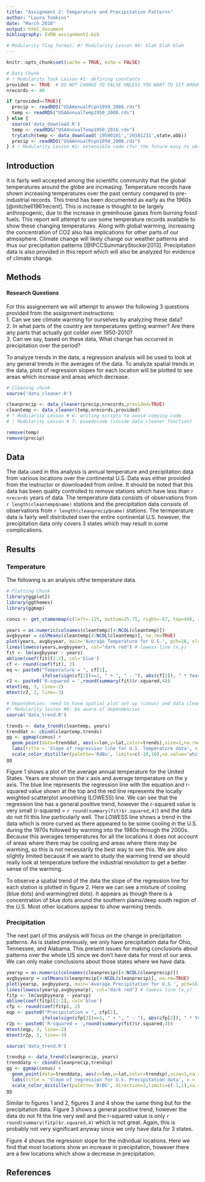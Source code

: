 ```yaml
---
title: "Assignment 2: Temperature and Precipitation Patterns"
author: "Laura Tomkins"
date: "March 2018"
output: html_document
bibliography: EVRN_assignment2.bib

# Modularity flag format: #! Modularity Lesson #X: blah blah blah
---
```


<!--***DAN: Fine comments by searching "***DAN"-->

<!--***DAN: Excellent use of git - plenty of commits, sensible commit messages, and no files committed that should not be. My one criticism is, you do not have to add the date to your commit message because date and time info is automatically stored with the commit, as is information about which files were changed and who did the commit.-->

<!--***DAN: The write up is certainly sufficent for this assignment. Nice plots, esp. fig 2, which is quite smilar to what I got originally with the provided data, and better presented than my plot. Nice use of references. No problems here.-->

<!--***DAN: You also did a very good job with modularity! For the most part, the code is very clean because of that! 10/10-->

```r
knitr::opts_chunk$set(cache = TRUE, echo = FALSE)
```

```r
# Data Chunk
# ! Modularity Task Lesson #1: defining constants
provided <- TRUE  # DO NOT CHANGE TO FALSE UNLESS YOU WANT TO SIT AROUND FOR A COUPLE HOURS
nrecords <- 40

if (provided==TRUE){
  precip <- readRDS("USAAnnualPcpn1950_2008.rds")
  temp <- readRDS("USAAnnualTemp1950_2008.rds")
} else {
  source('data_download.R')
  temp <- readRDS("USAAnnualTemp1950_2016.rds")
  tryCatch(temp <- data_download('19500101','20101231',state.abb))
  precip <- readRDS("USAAnnualPcpn1950_2008.rds")
} # ! Modularity Lesson #2: extensible code (for the future easy to obtain up to date data)
```

## Introduction
It is fairly well accepted among the scientific
<!--***DAN: I think it is fair to say something considerably stronger than this! Like "very well accepted", for instance.-->
community that the global temperatures around the globe are increasing. Temperature records have shown increasing temperatures over the past century compared to pre-industrial records. This trend has been documented as early as the 1960s [@mitchell1961recent]. This is increase is thought to be largely anthropogenic, due to the increase in greenhouse gases from burning fossil fuels. This report will attempt to use some temperature records available to show these changing temperatures. Along with global warming, increasing the concentration of CO2 also has implications for other parts of our atmosphere. Climate change will likely change our weather patterns and thus our precipitation patterns [@IPCCSummaryStocker2013]. Precipitation data is also provided in this report which will also be analyzed for evidence of climate change.


## Methods
#### Research Questions
For this assignement we will attempt to answer the following 3 questions provided from the assignment instructions:  
1. Can we see climate warming for ourselves by analyzing these data?  
2. In what parts of the country are temperatures getting warmer? Are there any parts that
actually got colder over 1950-2010?  
3. Can we say, based on these data, What change has occurred in precipitation over the period?  

To analyze trends in the data, a regression analysis will be used to look at any general trends in the averages of the data. To analyze spatial trends in the data, plots of regression slopes for each location will be plotted to see areas which increase and areas which decrease.

<!--***DAN: Great modularity here.-->
```r
# Cleaning chunk
source('data_cleaner.R')

cleanprecip <- data_cleaner(precip,nrecords,provided=TRUE)
cleantemp <- data_cleaner(temp,nrecords,provided)
# ! Modularity Lesson # 6: writing scripts to avoid copying code
# ! Modularity Lesson # 7: psuedocode (inside data_cleaner function)

remove(temp)
remove(precip)
```

## Data
The data used in this analysis is annual temperature and precipitation data from various locations over the continental U.S. Data was either provided from the instructor or downloaded from online. It should be noted that this data has been quality controlled to remove stations which have less than `r nrecords` years of data. The temperature data consists of observations from `r length(cleantemp$name)` stations and the precipitation data consists of observations from `r length(cleanprecip$name)` stations. The termperature data is fairly well distributed over the entire continental U.S. however, the precipitation data only covers 3 states which may result in some complications.

## Results

### Temperature
The following is an analysis ofthe temperature data.

```r
# Plotting Chunk
library(ggplot2)
library(ggthemes)
library(ggmap)

conus <- get_stamenmap(c(left=-125, bottom=25.75, right=-67, top=49), zoom = 5, maptype = 'toner-lite')
```

```r
years = as.numeric(colnames(cleantemp)[4:NCOL(cleantemp)])
avgbyyear = colMeans(cleantemp[4:NCOL(cleantemp)], na.rm=TRUE)
plot(years, avgbyyear, main='Average Temperature for U.S.', pch=16, xlab='Years', ylab='Temperature', col='dark blue')
lines(lowess(years,avgbyyear), col="dark red") # lowess line (x,y)
fit <- lm(avgbyyear ~ years)
abline(coef(fit)[1:2], col='blue')
cf <- round(coef(fit), 2) 
eq <- paste0("Temperature = ", cf[1],
             ifelse(sign(cf[2])==1, " + ", " - "), abs(cf[2]), " * Year ")
r2 <- paste0('R-squared = ',round(summary(fit)$r.squared,4))
mtext(eq, 3, line=-2)
mtext(r2, 3, line=-3)
```

```r
# Dependencies: need to have spatial plot set up (conus) and data cleaned (cleantemp)
#! Modularity lesson #8: be aware of dependencies
source('data_trend.R')

trends <- data_trend(cleantemp, years)
trenddat <- cbind(cleantemp,trends)
gg <- ggmap(conus) + 
  geom_point(data=trenddat, aes(x=lon,y=lat,color=trends),size=1,na.rm=TRUE)+
  labs(title = 'Slope of regression line for U.S. Temperature data', x = 'Longitude', y = 'Latitude') + 
  scale_color_distiller(palette='RdBu', limits=c(-10,10),na.value='white') 
gg
```

Figure 1 shows a plot of the average annual temperature for the United States. Years are shown on the x axis and average temperature on the y axis. The blue line represents the regression line with the equation and r-squared value shown at the top and the red line represents the locally weighted scatterplot smoothing (LOWESS) line. We can see that the regression line has a general positive trend, however the r-squared value is very small (r-squared = `r round(summary(fit)$r.squared,4)`) and the data do not fit this line particularly well. The LOWESS line shows a trend in the data which is more curved as there appeared to be some cooling in the U.S. during the 1970s followed by warming into the 1980s through the 2000s. Because this averages temperatures for all the locations it does not account of areas where there may be cooling and areas where there may be warming, so this is not necessarily the best way to see this. We are also slightly limited because if we want to study the warming trend we should really look at temperature before the industrial revolution to get a better sense of the warming.

To observe a spatial trend of the data the slope of the regression line for each station is plotted in figure 2. Here we can see a mixture of cooling (blue dots) and warming(red dots). It appears as though there is a concentration of blue dots around the southern plains/deep south region of the U.S. Most other locations appear to show warming trends.

### Precipitation

The next part of this analysis will focus on the change in precipitation patterns. As is stated previously, we only have precipitation data for Ohio, Tennessee, and Alabama. This present issues for making conclusions about patterns over the whole US since we don't have data for most of our area. We can only make conclusions about those states where we have data. 

```r
yearsp = as.numeric(colnames(cleanprecip)[4:NCOL(cleanprecip)])
avgbyyearp = colMeans(cleanprecip[4:NCOL(cleanprecip)], na.rm=TRUE)
plot(yearsp, avgbyyearp, main='Average Precipitation for U.S.', pch=16, xlab='Years', ylab='Precipitation', col='dark blue')
lines(lowess(yearsp,avgbyyearp), col="dark red") # lowess line (x,y)
fitp <- lm(avgbyyearp ~ yearsp)
abline(coef(fitp)[1:2], col='blue')
cfp <- round(coef(fitp), 2) 
eqp <- paste0("Precipitation = ", cfp[1],
             ifelse(sign(cfp[2])==1, " + ", " - "), abs(cfp[2]), " * Year ")
r2p <- paste0('R-squared = ',round(summary(fit)$r.squared,4))
mtext(eqp, 3, line=-2)
mtext(r2p, 3, line=-3)
```

```r
source('data_trend.R')

trendsp <- data_trend(cleanprecip, years)
trenddatp <- cbind(cleanprecip,trendsp)
gg <- ggmap(conus) + 
  geom_point(data=trenddatp, aes(x=lon,y=lat,color=trendsp),size=1,na.rm=TRUE)+
  labs(title = 'Slope of regression for U.S. Precipitation data', x = 'Longitude', y = 'Latitude') + 
  scale_color_distiller(palette='BrBG', direction=1,limits=c(-1,1),na.value='white') 
gg
```

Similar to figures 1 and 2, figures 3 and 4 show the same thing but for the precipitation data. Figure 3 shows a general positive trend, however the data do not fit the line very well and the r-squared value is only `r round(summary(fitp)$r.squared,4)` which is not great. Again, this is probably not very significant anyway since we only have data for 3 states.

Figure 4 shows the regression slope for the individual locations. Here we find that most locations show an increase in precipitation, however there are a few locations which show a decrease in precipitation.



## References